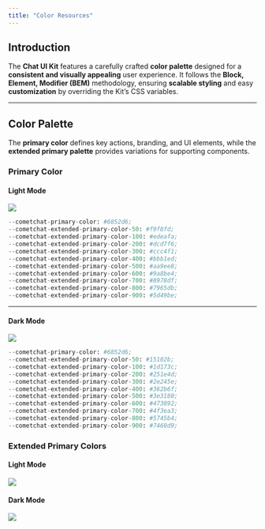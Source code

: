 ```yaml
---
title: "Color Resources"
---
```


## Introduction

The **Chat UI Kit** features a carefully crafted **color palette** designed for a **consistent and visually appealing** user experience. It follows the **Block, Element, Modifier (BEM)** methodology, ensuring **scalable styling** and easy **customization** by overriding the Kit’s CSS variables.

***

## Color Palette

The **primary color** defines key actions, branding, and UI elements, while the **extended primary palette** provides variations for supporting components.

### **Primary Color**

#### **Light Mode**

<Frame>
  <img src="/images/329064e0-color_resources_primary_color_light_mode-a4c89cc5a4355cb52f5ce09be70ceea4.png" />
</Frame>

```python
--cometchat-primary-color: #6852d6;
--cometchat-extended-primary-color-50: #f9f8fd;
--cometchat-extended-primary-color-100: #edeafa;
--cometchat-extended-primary-color-200: #dcd7f6;
--cometchat-extended-primary-color-300: #ccc4f1;
--cometchat-extended-primary-color-400: #bbb1ed;
--cometchat-extended-primary-color-500: #aa9ee8;
--cometchat-extended-primary-color-600: #9a8be4;
--cometchat-extended-primary-color-700: #8978df;
--cometchat-extended-primary-color-800: #7965db;
--cometchat-extended-primary-color-900: #5d49be;
```

***

#### **Dark Mode**

<Frame>
  <img src="/images/1a351be5-color_resources_primary_color_dark_mode-ad041848a2ccb280a23b81196bd70241.png" />
</Frame>

```python
--cometchat-primary-color: #6852d6;
--cometchat-extended-primary-color-50: #15102b;
--cometchat-extended-primary-color-100: #1d173c;
--cometchat-extended-primary-color-200: #251e4d;
--cometchat-extended-primary-color-300: #2e245e;
--cometchat-extended-primary-color-400: #362b6f;
--cometchat-extended-primary-color-500: #3e3180;
--cometchat-extended-primary-color-600: #473892;
--cometchat-extended-primary-color-700: #4f3ea3;
--cometchat-extended-primary-color-800: #5745b4;
--cometchat-extended-primary-color-900: #7460d9;
```

### **Extended Primary Colors**

#### **Light Mode**

<Frame>
  <img src="/images/e0e0442e-color_resources_extended_primary_color_light_mode-da639cfd64903321d4b586eeae6a7959.png" />
</Frame>

#### **Dark Mode**

<Frame>
  <img src="/images/b8b4d7ab-color_resources_extended_primary_color_dark_mode-8a814c0ae318b8784f3f5cdfa681237c.png" />
</Frame>
